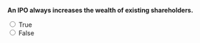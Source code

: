 ::: {.question-block}

**An IPO always increases the wealth of existing shareholders.**

<form>
  <input type="radio" name="q32" value="T" onclick="checkAnswer('q32','F')"> True<br>
  <input type="radio" name="q32" value="F" onclick="checkAnswer('q32','F')"> False<br>
</form>

<div id="feedback-q32" class="feedback" data-status="" style="display:none;">
  The sentence is FALSE: IPO pricing and dilution can affect shareholder value.
</div>

:::
